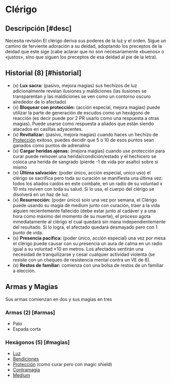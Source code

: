 
# Clérigo

<Bleed>
  <Screenshot src={holyWarriorPic} alt="placeholder" full />
</Bleed>

## Descripción [#desc]

<Callout type="warning" emoji="🔎">
  Necesita revisión
</Callout>
El clérigo deriva sus poderes de la luz y el orden. Sigue un camino de ferviente 
adoración a su deidad, adoptando los preceptos de la deidad que este sige 
(cabe aclarar que no son necesariamente «buenos» o «justos», sino que siguen los 
preceptos de esa deidad al pie de la letra).

## Historial (8) [#historial]

- (x) **Lux sacra:** (pasivo, mejora magias) sus hechizos de luz adicionalmente revelan ilusiones y maldiciones (las ilusiones se transparentan y las maldiciones se ven como un contorno oscuro alrededor de lo afectado)
- (x) **Bloquear con protección:** (acción especial, mejora magias) puede utilizar la parte de generación de escudos como un hexágono de reacción (es decir puede por 2 PR usarlo como una respuesta a otras magias). Puede usarse como respuesta a aliados que están siendo atacados en casillas adyacentes.
- (x) **Revitalizar:** (pasivo, mejora magias) cuando haces un hechizo de [Protección](/docs/list-hexagons/e19) exitoso, puedes decidir que 5 o 10 de esos puntos sean ganados como puntos de adrenalina
- (x) **Cargar heridas ajenas:** (mejora magias) cuando use protección para curar puede remover una herida/condición/estado y el hechicero se coloca una herida de sangrado (pierde -1 de vida por asalto) sobre si mismo
- (x) **Última salvación:** (poder único, acción especial, unico uso) el clérigo se sacrifica pero toda su curación se manifiesta una última vez: todos los aliados caidos en este combate, en un radio de su voluntad x 10 mts reviven con toda su salud. Si lo usa, el cuerpo del clérigo se disolverá en un haz de luz.
- (x) **Resurrección:** (poder único) solo una vez por semana, el Clérigo puede usando su magia de medium junto con curación, traer a la vida alguien recientemente fallecido (debe estar junto al cadáver y a una hora como máximo del momento de su muerte), el proceso agota inmediatamente al clérigo el cual quedará sin mana independientemente del resultado. Si lo logra, el afectado quedará desmayado pero con 1 punto de vida.
- (x) **Presencia pacífica:** (poder único, acción especial) una vez por mesa el clérigo puede causar con su presencia un aura de calma en un radio igual a su voluntad ×10 en metros. Los afectados sentirán una necesidad de tranquilizarse y cesar cualquier actividad violenta (se resiste con un chequeo de resistencia mental contra un VE de 6).
- (x) **Restos de familiar:** comienza con una bolsa de restos de un familiar a elección.

## Armas y Magias
Sus armas comienzan en dos y sus magias en tres

### Armas (2) [#armas]

- Palo
- Espada corta

### Hexágonos (5) [#magias]

- [Luz](/docs/list-hexagons/e01)
- [Bendiciones](/docs/list-hexagons/e04)
- [Protección](/docs/list-hexagons/e19) (como curar pero con magic shield)
- [Contramagia](/docs/list-hexagons/e12)
- [Medium](/docs/list-hexagons/e21)
